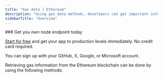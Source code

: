 ---
title: "Gas data | Ethereum"
description: "Using gas data methods, developers can get important information about the gas prices and estimated gas required for transactions on the Ethereum blockchain. This information is crucial in building efficient and cost-effective decentralized applications on the Ethereum network."
sidebarTitle: "Overview"
---

<Check>
### Get you own node endpoint today

  [Start for free](https://console.chainstack.com/) and get your app to production levels immediately. No credit card required.

  You can sign up with your GitHub, X, Google, or Microsoft account.
</Check>

Retrieving gas information from the Ethereum blockchain can be done by using the following methods:

<CardGroup cols={2}>
  <Card title="eth_estimateGas" icon="angle-right" iconType="solid" href="/reference/ethereum_node_api/gas_data/eth_estimateGas" horizontal/>
  <Card title="eth_gasPrice" icon="angle-right" iconType="solid" href="/reference/ethereum_node_api/gas_data/eth_gasPrice" horizontal/>
  <Card title="eth_maxPriorityFeePerGas" icon="angle-right" iconType="solid" href="/reference/ethereum_node_api/gas_data/eth_maxPriorityFeePerGas" horizontal/>
</CardGroup>
